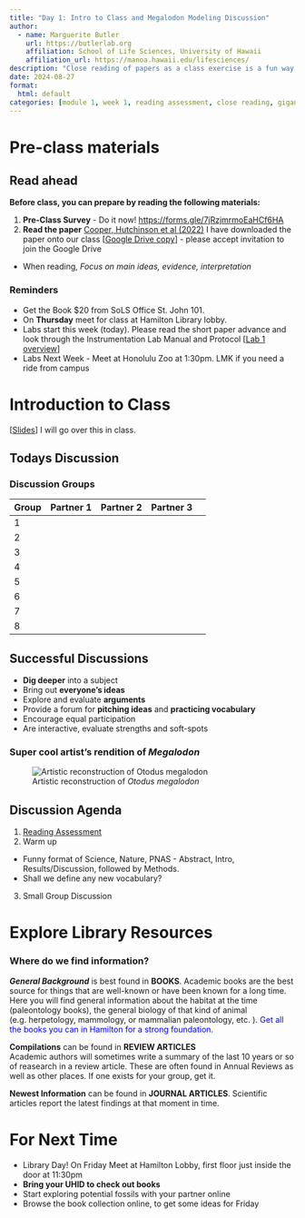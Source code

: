 ```yaml
---
title: "Day 1: Intro to Class and Megalodon Modeling Discussion"
author:
  - name: Marguerite Butler  
    url: https://butlerlab.org
    affiliation: School of Life Sciences, University of Hawaii
    affiliation_url: https://manoa.hawaii.edu/lifesciences/
description: "Close reading of papers as a class exercise is a fun way to improve comprehension and do better with writing and speaking"
date: 2024-08-27
format: 
  html: default 
categories: [module 1, week 1, reading assessment, close reading, gigantism, size, morphology]
---
```


# Pre-class materials 

::: callout-note
## Read ahead

**Before class, you can prepare by reading the following materials:**

1. __Pre-Class Survey__ - Do it now! <https://forms.gle/7jRzjmrmoEaHCf6HA>
2. __Read the paper__ [Cooper, Hutchinson et al (2022)](https://www.science.org/doi/10.1126/sciadv.abm9424) I have downloaded the paper onto our class \[[Google Drive copy](https://drive.google.com/drive/folders/1M8ygipZEd9OUdld45C4BGgfJw2KWUKYk)\] - please accept invitation to join the Google Drive
  - When reading, _Focus on main ideas, evidence, interpretation_
:::

### Reminders

- Get the Book $20 from SoLS Office St. John 101. 
- On __Thursday__ meet for class at Hamilton Library lobby.
- Labs start this week (today). Please read the short paper advance and look through the Instrumentation Lab Manual and Protocol \[[Lab 1 overview](../../labs/Lab1-heart-rate-and-data-analysis/Lab1.qmd)\]   
- Labs Next Week - Meet at Honolulu Zoo at 1:30pm. LMK if you need a ride from campus

# Introduction to Class

\[[Slides](slides.qmd)\] I will go over this in class. 

## Todays Discussion

### Discussion Groups

| Group | Partner 1 | Partner 2 | Partner 3 |
|----|----|----|----|----|
| 1 |   |   |  |
| 2 |   |   |  |
| 3 |   |   |  |
| 4 |   |   |  |
| 5 |   |   |  |
| 6 |   |   |  |
| 7 |   |   |  |
| 8 |   |   |  |


## Successful Discussions

- __Dig deeper__ into a subject
- Bring out __everyone's ideas__
- Explore and evaluate __arguments__
- Provide a forum for __pitching ideas__ and __practicing vocabulary__
- Encourage equal participation
- Are interactive, evaluate strengths and soft-spots

### Super cool artist's rendition of _Megalodon_

![Artistic reconstruction of _Otodus megalodon_](https://cdn.sci.news/images/enlarge10/image_11111e-Otodus-megalodon.jpg)


## Discussion Agenda

1. [Reading Assessment](ReadingAssessment-CooperEtAl2022-megalodon.pdf) 
2. Warm up
  - Funny format of Science, Nature, PNAS -  Abstract, Intro, Results/Discussion, followed by Methods. 
  - Shall we define any new vocabulary?
3. Small Group Discussion

<!---- ### Compact and Cancellous Bone

Bone structure is fascinating. As organisms get larger, bones provide structural support. But bones also grow and remodel, as well as provide bone marrow for the development of blood cells.  

The structural part is generally in the __compact bone__. The __cancellous__ bone is the spongy interior and in the joints.

![](../../images/BoneStructure.png)

![The head of a human femur](../../images/femur_head.png)
------>

# Explore Library Resources 

### Where do we find information?


___General Background___ is best found in __BOOKS__.
Academic books are the best source for things that are well-known or have been known for a long time. Here you will find general information about the habitat at the time (paleontology books), the general biology of that kind of animal (e.g. herpetology, mammology, or mammalian paleontology, etc. ). [Get all the books you can in Hamilton for a strong foundation.]{style="color: blue"} 

__Compilations__ can be found in __REVIEW ARTICLES__  
Academic authors will sometimes write a summary of the last 10 years or so of reasearch in a review article. These are often found in Annual Reviews as well as other places. If one exists for your group, get it. 

__Newest Information__ can be found in __JOURNAL ARTICLES__. 
Scientific articles report the latest findings at that moment in time. 


# For Next Time

- Library Day! On Friday Meet at Hamilton Lobby, first floor just inside the door at 11:30pm
- __Bring your UHID to check out books__ 
- Start exploring potential fossils with your partner online
- Browse the book collection online, to get some ideas for Friday 


